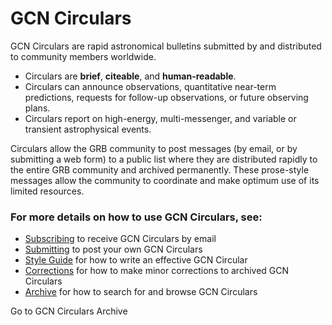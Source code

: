 
# GCN Circulars

GCN Circulars are rapid astronomical bulletins submitted by and distributed to community members worldwide.

- Circulars are **brief**, **citeable**, and **human-readable**.
- Circulars can announce observations, quantitative near-term predictions, requests for follow-up observations, or future observing plans.
- Circulars report on high-energy, multi-messenger, and variable or transient astrophysical events.

Circulars allow the GRB community to post messages (by email, or by submitting a web form) to a public list where they are distributed rapidly to the entire GRB community and archived permanently. These prose-style messages allow the community to coordinate and make optimum use of its limited resources.

### For more details on how to use GCN Circulars, see:

- [Subscribing](circulars/subscribing) to receive GCN Circulars by email
- [Submitting](circulars/submitting) to post your own GCN Circulars
- [Style Guide](circulars/styleguide) for how to write an effective GCN Circular
- [Corrections](circulars/corrections) for how to make minor corrections to archived GCN Circulars
- [Archive](circulars/archive) for how to search for and browse GCN Circulars

<Link to="/circulars" className="usa-button">
  Go to GCN Circulars Archive
</Link>
